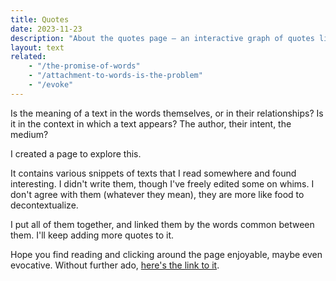 ```yaml
---
title: Quotes
date: 2023-11-23
description: "About the quotes page – an interactive graph of quotes linked together by words common between them."
layout: text
related:
    - "/the-promise-of-words"
    - "/attachment-to-words-is-the-problem"
    - "/evoke"
---
```


Is the meaning of a text in the words themselves, or in their relationships? Is
it in the context in which a text appears? The author, their intent, the medium?

I created a page to explore this.

It contains various snippets of texts that I read somewhere and found
interesting. I didn't write them, though I've freely edited some on whims. I
don't agree with them (whatever they mean), they are more like food to
decontextualize.

I put all of them together, and linked them by the words common between them.
I'll keep adding more quotes to it.

Hope you find reading and clicking around the page enjoyable, maybe even
evocative. Without further ado, [here's the link to it](/quotes).
